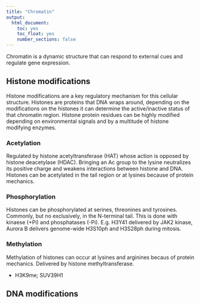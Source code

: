 ```yaml
---
title: "Chromatin"
output:
  html_document:
    toc: yes
    toc_float: yes
    number_sections: false
---
```


Chromatin is a dynamic structure that can respond to external cues and regulate gene expression. 
  
## Histone modifications
  Histone modifications are a key regulatory mechanism for this cellular structure. Histones are proteins that DNA wraps around, depending on the modifications on the histones it can determine the active/inactive status of that chromatin region. Histone protein residues can be highly modified depending on environmental signals and by a multitude of histone modifying enzymes.  

### Acetylation
Regulated by histone acetyltransferase (HAT) whose action is opposed by histone deacetylase (HDAC). Bringing an Ac group to the lysine neutralizes its positive charge and weakens interactions between histone and DNA. Histones can be acetylated in the tail region or at lysines because of protein mechanics.  

### Phosphorylation
Histones can be phosphorylated at serines, threonines and tyrosines. Commonly, but no exclusively, in the N-terminal tail. This is done with kinaese (+Pi) and phosphatases (-Pi). E.g. H3Y41 delivered by JAK2 kinase, Aurora B delivers genome-wide H3S10ph and H3S28ph during mitosis.   

### Methylation
  Methylation of histones can occur at lysines and arginines becaus of protein mechanics. Delivered by histone methyltransferase.  

* H3K9me; SUV39H1
 
## DNA modifications
